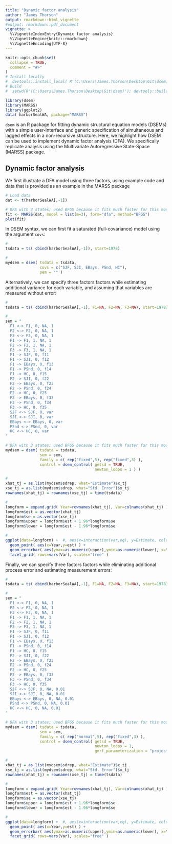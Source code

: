 ```yaml
---
title: "Dynamic factor analysis"
author: "James Thorson"
output: rmarkdown::html_vignette
#output: rmarkdown::pdf_document
vignette: >
  %\VignetteIndexEntry{Dynamic factor analysis}
  %\VignetteEngine{knitr::rmarkdown}
  %\VignetteEncoding{UTF-8}
---
```


```r
knitr::opts_chunk$set(
  collapse = TRUE,
  comment = "#>"
)
# Install locally
#  devtools::install_local( R'(C:\Users\James.Thorson\Desktop\Git\dsem)', force=TRUE )
# Build
#  setwd(R'(C:\Users\James.Thorson\Desktop\Git\dsem)'); devtools::build_rmd("vignettes/vignette.Rmd"); rmarkdown::render( "vignettes/vignette.Rmd", rmarkdown::pdf_document())
```

```r
library(dsem)
library(MARSS)
library(ggplot2)
data( harborSealWA, package="MARSS")
```

`dsem` is an R package for fitting dynamic structural equation models (DSEMs) with a simple user-interface and generic specification of simultaneous and lagged effects in a non-recursive structure. Here, we highlight how DSEM can be used to implement dynamic factor analysis (DFA).  We specifically replicate analysis using the Multivariate Autoregressive State-Space (MARSS) package.

## Dynamic factor analysis

We first illustrate a DFA model using three factors, using example code and data that is provided as an example in the MARSS package

```r
# Load data
dat <- t(harborSealWA[,-1])

# DFA with 3 states; used BFGS because it fits much faster for this model
fit <- MARSS(dat, model = list(m=3), form="dfa", method="BFGS")
plot(fit)
```

In DSEM syntax, we can first fit a saturated (full-covariance) model using the argument `covs`:

```r
#
tsdata = ts( cbind(harborSealWA[,-1]), start=1978)

#
mydsem = dsem( tsdata = tsdata,
               covs = c("SJF, SJI, EBays, PSnd, HC"),
               sem = "" )

```

Alternatively, we can specify three factors factors while estimating additional variance for each variable, and assuming that variables are measured without error:

```r
#
tsdata = ts( cbind(harborSealWA[,-1], F1=NA, F2=NA, F3=NA), start=1978)

#
sem = "
  F1 <-> F1, 0, NA, 1
  F2 <-> F2, 0, NA, 1
  F3 <-> F3, 0, NA, 1
  F1 -> F1, 1, NA, 1
  F2 -> F2, 1, NA, 1
  F3 -> F3, 1, NA, 1
  F1 -> SJF, 0, f11      
  F1 -> SJI, 0, f12
  F1 -> EBays, 0, f13
  F1 -> PSnd, 0, f14
  F1 -> HC, 0, f15
  F2 -> SJI, 0, f22
  F2 -> EBays, 0, f23
  F2 -> PSnd, 0, f24
  F2 -> HC, 0, f25
  F3 -> EBays, 0, f33
  F3 -> PSnd, 0, f34
  F3 -> HC, 0, f35
  SJF <-> SJF, 0, var
  SJI <-> SJI, 0, var    
  EBays <-> EBays, 0, var     
  PSnd <-> PSnd, 0, var       
  HC <-> HC, 0, var
"

# DFA with 3 states; used BFGS because it fits much faster for this model
mydsem = dsem( tsdata = tsdata,
               sem = sem,
               family = c( rep("fixed",5), rep("fixed",3) ),
               control = dsem_control( getsd = TRUE,
                                       newton_loops = 1 ) )

# 
xhat_tj = as.list(mydsem$sdrep, what="Estimate")$x_tj
xse_tj = as.list(mydsem$sdrep, what="Std. Error")$x_tj
rownames(xhat_tj) = rownames(xse_tj) = time(tsdata)

# 
longform = expand.grid( Year=rownames(xhat_tj), Var=colnames(xhat_tj) )
longform$est = as.vector(xhat_tj)
longform$se = as.vector(xse_tj)
longform$upper = longform$est + 1.96*longform$se
longform$lower = longform$est - 1.96*longform$se

# 
ggplot(data=longform) +  #, aes(x=interaction(var,eq), y=Estimate, color=method)) +
  geom_point( aes(x=Year,y=est) ) +
  geom_errorbar( aes(ymax=as.numeric(upper),ymin=as.numeric(lower), x=Year), width=0.25 ) + 
  facet_grid( rows=vars(Var), scales="free" )
```

Finally, we can specify three factors factors while eliminating additional process error and estimating measurement errors:

```r
#
tsdata = ts( cbind(harborSealWA[,-1], F1=NA, F2=NA, F3=NA), start=1978)

#
sem = "
  F1 <-> F1, 0, NA, 1
  F2 <-> F2, 0, NA, 1
  F3 <-> F3, 0, NA, 1
  F1 -> F1, 1, NA, 1
  F2 -> F2, 1, NA, 1
  F3 -> F3, 1, NA, 1
  F1 -> SJF, 0, f11      
  F1 -> SJI, 0, f12
  F1 -> EBays, 0, f13
  F1 -> PSnd, 0, f14
  F1 -> HC, 0, f15
  F2 -> SJI, 0, f22
  F2 -> EBays, 0, f23
  F2 -> PSnd, 0, f24
  F2 -> HC, 0, f25
  F3 -> EBays, 0, f33
  F3 -> PSnd, 0, f34
  F3 -> HC, 0, f35
  SJF <-> SJF, 0, NA, 0.01
  SJI <-> SJI, 0, NA, 0.01    
  EBays <-> EBays, 0, NA, 0.01     
  PSnd <-> PSnd, 0, NA, 0.01       
  HC <-> HC, 0, NA, 0.01
"

# DFA with 3 states; used BFGS because it fits much faster for this model
mydsem = dsem( tsdata = tsdata,
               sem = sem,
               family = c( rep("normal",5), rep("fixed",3) ),
               control = dsem_control( getsd = TRUE,
                                       newton_loops = 1,
                                       gmrf_parameterization = "projection" ) )

# 
xhat_tj = as.list(mydsem$sdrep, what="Estimate")$x_tj
xse_tj = as.list(mydsem$sdrep, what="Std. Error")$x_tj
rownames(xhat_tj) = rownames(xse_tj) = time(tsdata)

# 
longform = expand.grid( Year=rownames(xhat_tj), Var=colnames(xhat_tj) )
longform$est = as.vector(xhat_tj)
longform$se = as.vector(xse_tj)
longform$upper = longform$est + 1.96*longform$se
longform$lower = longform$est - 1.96*longform$se

# 
ggplot(data=longform) +  #, aes(x=interaction(var,eq), y=Estimate, color=method)) +
  geom_point( aes(x=Year,y=est) ) +
  geom_errorbar( aes(ymax=as.numeric(upper),ymin=as.numeric(lower), x=Year), width=0.25 ) + 
  facet_grid( rows=vars(Var), scales="free" )
```
